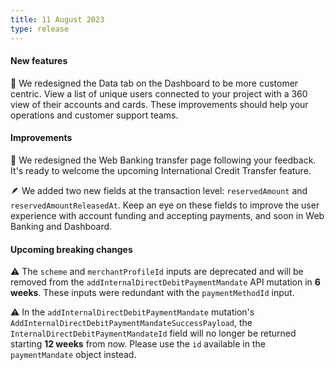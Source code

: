 ```yaml
---
title: 11 August 2023
type: release
---
```


#### New features

🤩 We redesigned the Data tab on the Dashboard to be more customer centric.
View a list of unique users connected to your project with a 360 view of their accounts and cards.
These improvements should help your operations and customer support teams.

#### Improvements

💸 We redesigned the Web Banking transfer page following your feedback.
It's ready to welcome the upcoming International Credit Transfer feature.

🪶 We added two new fields at the transaction level: `reservedAmount` and `reservedAmountReleasedAt`.
Keep an eye on these fields to improve the user experience with account funding and accepting payments, and soon in Web Banking and Dashboard.

#### Upcoming breaking changes

⚠️ The `scheme` and `merchantProfileId` inputs are deprecated and will be removed from the `addInternalDirectDebitPaymentMandate` API mutation in **6 weeks**.
These inputs were redundant with the `paymentMethodId` input.

⚠️ In the `addInternalDirectDebitPaymentMandate` mutation's `AddInternalDirectDebitPaymentMandateSuccessPayload`, the `InternalDirectDebitPaymentMandateId` field will no longer be returned starting **12 weeks** from now.
Please use the `id` available in the `paymentMandate` object instead.
